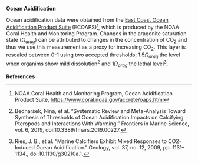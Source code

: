 **Ocean Acidification**

Ocean acidification data were obtained from the [East Coast Ocean Acidification Product Suite](https://www.coral.noaa.gov/accrete/oaps.html) (ECOAPS)^[NOAA Coral Health and Monitoring Program, Ocean Acidification Product Suite, <https://www.coral.noaa.gov/accrete/oaps.html>], which is produced by the NOAA Coral Health and Monitoring Program. Changes in the aragonite saturation state ($\Omega_{arag}$) can be attributed to changes in the concentration of CO~2~ and thus we use this measurement as a proxy for increasing CO~2~. This layer is rescaled between 0-1 using two accepted thresholds; 1.5$\Omega_{arag}$ the level when organims show mild dissolution^[Bednaršek, Nina, et al. “Systematic Review and Meta-Analysis Toward Synthesis of Thresholds of Ocean Acidification Impacts on Calcifying Pteropods and Interactions With Warming.” Frontiers in Marine Science, vol. 6, 2019, doi:10.3389/fmars.2019.00227.] and 1$\Omega_{arag}$ the lethal level^[Ries, J. B., et al. “Marine Calcifiers Exhibit Mixed Responses to CO2-Induced Ocean Acidification.” Geology, vol. 37, no. 12, 2009, pp. 1131–1134., doi:10.1130/g30210a.1.]. 

**References**


